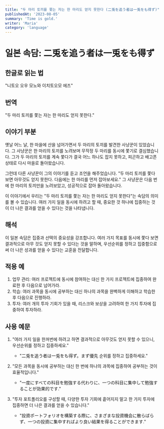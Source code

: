 ```yaml
---
title: "두 마리 토끼를 쫓는 자는 한 마리도 얻지 못한다 (二兎を追う者は一兎をも得ず)"
publishedAt: '2023-08-05'
summary: 'Time is gold.'
writer: 'Maria'
category: 'language'
---
```


# 일본 속담: 二兎を追う者は一兎をも得ず

## 한글로 읽는 법
"니토오 오우 모노와 이치토오모 에즈"

## 번역
"두 마리 토끼를 쫓는 자는 한 마리도 얻지 못한다."

## 이야기 부분
옛날 어느 날, 한 마을에 산을 넘어가면서 두 마리의 토끼를 발견한 사냥꾼이 있었습니다. 그 사냥꾼은 한 마리의 토끼를 노려보며 무작정 두 마리를 동시에 쫓기로 결심했습니다. 그가 두 마리의 토끼를 계속 쫓다가 결국 어느 하나도 잡지 못하고, 피곤하고 배고픈 상태로 다시 마을로 돌아왔습니다.

그런데 다른 사냥꾼이 그의 이야기를 듣고 조언을 해주었습니다. "두 마리 토끼를 쫓다 보면 아무것도 얻지 못한다. 다음에는 한 마리를 먼저 잡아보세요." 그 사냥꾼은 다음 번에 한 마리의 토끼만을 노려보았고, 성공적으로 잡아 돌아왔습니다.

이 이야기에서 우리는 "두 마리 토끼를 쫓는 자는 한 마리도 얻지 못한다"는 속담의 의미를 볼 수 있습니다. 여러 가지 일을 동시에 하려고 할 때, 중요한 것 하나에 집중하는 것이 더 나은 결과를 얻을 수 있다는 것을 나타냅니다.

## 해석
이 일본 속담은 집중과 선택의 중요성을 강조합니다. 여러 가지 목표를 동시에 쫓다 보면 결과적으로 아무 것도 얻지 못할 수 있다는 것을 말하며, 우선순위를 정하고 집중함으로써 더 나은 성과를 얻을 수 있다는 교훈을 전달합니다.

## 적용 예
1. 업무 관리: 여러 프로젝트에 동시에 참여하는 대신 한 가지 프로젝트에 집중하여 완료한 후 다음으로 넘어가라.
2. 학습: 여러 과목을 동시에 공부하는 대신 하나의 과목을 완벽하게 이해하고 학습한 후 다음으로 진행하라.
3. 투자: 여러 개의 투자 기회가 있을 때, 리스크와 보상을 고려하여 한 가지 투자에 집중하여 투자하라.

## 사용 예문
1. "여러 가지 일을 한꺼번에 하려고 하면 결과적으로 아무것도 얻지 못할 수 있으니, 우선순위를 정하고 집중하세요."
   - "二兎を追う者は一兎をも得ず。まず優先 순위를 정하고 집중하세요."

2. "모든 과목을 동시에 공부하는 대신 한 번에 하나의 과목에 집중하여 공부하는 것이 효율적입니다."
   - "一度にすべての科目を勉強する代わりに、一つの科目に集中して勉強することが効果的です."

3. "투자 포트폴리오를 구성할 때, 다양한 투자 기회에 흩어지지 말고 한 가지 투자에 집중하면 더 나은 결과를 얻을 수 있습니다."
   - "投資ポートフォリオを構築する際に、さまざまな投資機会に散らばらず、一つの投資に集中すればより良い結果を得ることができます."
